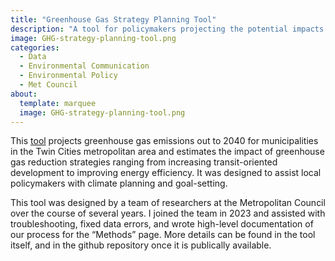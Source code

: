 ```yaml
---
title: "Greenhouse Gas Strategy Planning Tool"
description: "A tool for policymakers projecting the potential impacts of greenhouse gas reduction strategies."
image: GHG-strategy-planning-tool.png
categories:
  - Data
  - Environmental Communication
  - Environmental Policy
  - Met Council
about:
  template: marquee
  image: GHG-strategy-planning-tool.png
---
```


This [tool](https://metrocouncil.org/Communities/Planning/Local-Planning-Assistance/Greenhouse-Gas-Strategy-Planning-Tool.aspx) projects greenhouse gas emissions out to 2040 for municipalities in the Twin Cities metropolitan area and estimates the impact of greenhouse gas reduction strategies ranging from increasing transit-oriented development to improving energy efficiency. It was designed to assist local policymakers with climate planning and goal-setting.

This tool was designed by a team of researchers at the Metropolitan Council over the course of several years. I joined the team in 2023 and assisted with troubleshooting, fixed data errors, and wrote high-level documentation of our process for the "Methods" page. More details can be found in the tool itself, and in the github repository once it is publically available.
